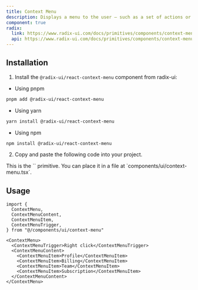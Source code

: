 ```yaml
---
title: Context Menu
description: Displays a menu to the user — such as a set of actions or functions — triggered by a button.
component: true
radix:
  link: https://www.radix-ui.com/docs/primitives/components/context-menu
  api: https://www.radix-ui.com/docs/primitives/components/context-menu#api-reference
---
```


<ComponentExample src="/components/examples/context-menu/demo.tsx">
  <ContextMenuDemo />
</ComponentExample>

## Installation

1. Install the `@radix-ui/react-context-menu` component from radix-ui:

- Using pnpm

```bash
pnpm add @radix-ui/react-context-menu
```

- Using yarn

```bash
yarn install @radix-ui/react-context-menu
```

- Using npm

```bash
npm install @radix-ui/react-context-menu
```

2. Copy and paste the following code into your project.

<ComponentSource src="/components/ui/context-menu.tsx" />

<Callout>
  This is the `<ContextMenu />` primitive. You can place it in a file at
  `components/ui/context-menu.tsx`.
</Callout>

## Usage

```tsx
import {
  ContextMenu,
  ContextMenuContent,
  ContextMenuItem,
  ContextMenuTrigger,
} from "@/components/ui/context-menu"
```

```tsx
<ContextMenu>
  <ContextMenuTrigger>Right click</ContextMenuTrigger>
  <ContextMenuContent>
    <ContextMenuItem>Profile</ContextMenuItem>
    <ContextMenuItem>Billing</ContextMenuItem>
    <ContextMenuItem>Team</ContextMenuItem>
    <ContextMenuItem>Subscription</ContextMenuItem>
  </ContextMenuContent>
</ContextMenu>
```
